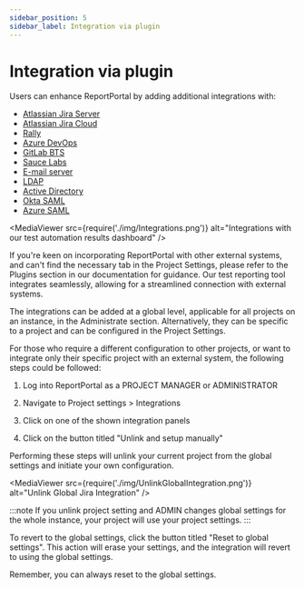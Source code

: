 ```yaml
---
sidebar_position: 5
sidebar_label: Integration via plugin
---
```


# Integration via plugin

Users can enhance ReportPortal by adding additional integrations with:
* [Atlassian Jira Server](/plugins/AtlassianJiraServer)
* [Atlassian Jira Cloud](/plugins/AtlassianJiraCloud)
* [Rally](/plugins/Rally)
* [Azure DevOps](/plugins/AzureDevOpsBTS)
* [GitLab BTS](/plugins/GitLabBTS)
* [Sauce Labs](/plugins/SauceLabs)
* [E-mail server](/plugins/EmailServer)
* [LDAP](/reportportal-configuration/authorization/LDAP)
* [Active Directory](/reportportal-configuration/authorization/ActiveDirectory)
* [Okta SAML](/reportportal-configuration/authorization/SAMLProvider/OktaSAML)
* [Azure SAML](/reportportal-configuration/authorization/SAMLProvider/AzureSAML)

<MediaViewer src={require('./img/Integrations.png')} alt="Integrations with our test automation results dashboard" />

If you're keen on incorporating ReportPortal with other external systems, and can't find the necessary tab in the Project Settings, please refer to the Plugins section in our documentation for guidance. Our test reporting tool integrates seamlessly, allowing for a streamlined connection with external systems.

The integrations can be added at a global level, applicable for all projects on an instance, in the Administrate section. Alternatively, they can be specific to a project and can be configured in the Project Settings.

For those who require a different configuration to other projects, or want to integrate only their specific project with an external system, the following steps could be followed:

1. Log into ReportPortal as a PROJECT MANAGER or ADMINISTRATOR

2. Navigate to Project settings > Integrations

3. Click on one of the shown integration panels

4. Click on the button titled "Unlink and setup manually"

Performing these steps will unlink your current project from the global settings and initiate your own configuration.

<MediaViewer src={require('./img/UnlinkGlobalIntegration.png')} alt="Unlink Global Jira Integration" />

:::note
If you unlink project setting and ADMIN changes global settings for the whole instance, your project will use your project settings.
:::

To revert to the global settings, click the button titled "Reset to global settings". This action will erase your settings, and the integration will revert to using the global settings.

Remember, you can always reset to the global settings.

